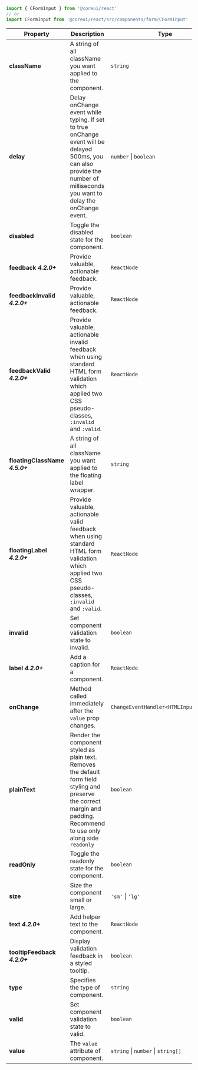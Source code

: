 
```jsx
import { CFormInput } from '@coreui/react'
// or
import CFormInput from '@coreui/react/src/components/form/CFormInput'
```

| Property | Description | Type | Default |
| --- | --- | --- | --- |
| **className** | A string of all className you want applied to the component. | `string` | - |
| **delay** | Delay onChange event while typing. If set to true onChange event will be delayed 500ms, you can also provide the number of milliseconds you want to delay the onChange event. | `number` \| `boolean` | false |
| **disabled** | Toggle the disabled state for the component. | `boolean` | - |
| **feedback** **_4.2.0+_** | Provide valuable, actionable feedback. | `ReactNode` | - |
| **feedbackInvalid** **_4.2.0+_** | Provide valuable, actionable feedback. | `ReactNode` | - |
| **feedbackValid** **_4.2.0+_** | Provide valuable, actionable invalid feedback when using standard HTML form validation which applied two CSS pseudo-classes, `:invalid` and `:valid`. | `ReactNode` | - |
| **floatingClassName** **_4.5.0+_** | A string of all className you want applied to the floating label wrapper. | `string` | - |
| **floatingLabel** **_4.2.0+_** | Provide valuable, actionable valid feedback when using standard HTML form validation which applied two CSS pseudo-classes, `:invalid` and `:valid`. | `ReactNode` | - |
| **invalid** | Set component validation state to invalid. | `boolean` | - |
| **label** **_4.2.0+_** | Add a caption for a component. | `ReactNode` | - |
| **onChange** | Method called immediately after the `value` prop changes. | `ChangeEventHandler<HTMLInputElement>` | - |
| **plainText** | Render the component styled as plain text. Removes the default form field styling and preserve the correct margin and padding. Recommend to use only along side `readonly` | `boolean` | - |
| **readOnly** | Toggle the readonly state for the component. | `boolean` | - |
| **size** | Size the component small or large. | `'sm'` \| `'lg'` | - |
| **text** **_4.2.0+_** | Add helper text to the component. | `ReactNode` | - |
| **tooltipFeedback** **_4.2.0+_** | Display validation feedback in a styled tooltip. | `boolean` | - |
| **type** | Specifies the type of component. | `string` | text |
| **valid** | Set component validation state to valid. | `boolean` | - |
| **value** | The `value` attribute of component. | `string` \| `number` \| `string[]` | - |

